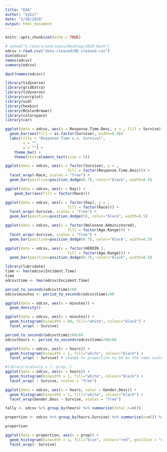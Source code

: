 ```yaml
---
title: "EDA"
author: "Sybil"
date: "2/10/2020"
output: html_document
---
```


```r
knitr::opts_chunk$set(echo = TRUE)
```

```r
# setwd("C:/Users/andrieuxs/Desktop/2020 Hack")
odcsv <-read.csv("data-cleaned/OD_cleaned.csv")
dim(odcsv)
names(odcsv)
summary(odcsv)
```

```r
dput(names(odcsv))
```

```r
library(tidyverse)
library(gridExtra)
library(tidyverse)
library(corrplot)
library(vcd)
library(hexbin)
library(RColorBrewer)
library(colorspace)
library(car)
```

```r
ggplot(data = odcsv, aes(x = Response.Time.Desc, y = , fill = Survive)) +
  geom_bar(aes(fill = as.factor(Survive), width=0.9))
  labs(title = "Response Time v.s. Survival",
        x = "",
        y = "") +
    theme_bw() +
    theme(text=element_text(size = 5))
```

```r
ggplot(data = odcsv, aes(x = factor(Survive), y = ,
                            fill = factor(Response.Time.Desc))) +
  facet_wrap(~Race, scales = "free") +
  geom_bar(position=position_dodge(0.7), color="black", width=0.5)
```


```r
ggplot(data = odcsv, aes(x = Day)) +
    geom_bar(aes(fill = factor(Race)))
```


```r
ggplot(data = odcsv, aes(x = factor(Day), y = ,
                            fill = factor(Race))) +
  facet_wrap(~Survive, scales = "free") +
  geom_bar(position=position_dodge(5), color="black", width=0.5)
```

```r
ggplot(data = odcsv, aes(x = factor(Naloxone.Administered),
                            fill = factor(Age.Range))) +
  facet_wrap(~Survive, scales = "free") +
  geom_bar(position=position_dodge(0.7), color="black", width=0.5)
```

```r
ggplot(data = odcsv, aes(x = factor(HEROIN ),
                            fill = factor(Age.Range))) +
  geom_bar(position=position_dodge(0.7), color="black", width=0.5)
```

```r
library(lubridate)
time <- hms(odcsv$Incident.Time)
time
odcsv$time <- hms(odcsv$Incident.Time)
```

```r
period_to_seconds(odcsv$time)/60
odcsv$minutes <- period_to_seconds(odcsv$time)/60
```

```r
ggplot(data = odcsv, aes(x = minutes)) +
  geom_density()
```

```r
ggplot(data = odcsv, aes(x = minutes)) +
  geom_histogram(binwidth = 60, fill="white", colour="black") +
  facet_wrap( ~ Survive)
```


```r
period_to_seconds(odcsv$time)/60/60
odcsv$hours <- period_to_seconds(odcsv$time)/60/60
```

```r
ggplot(data = odcsv, aes(x = hours)) +
  geom_histogram(binwidth = 1, fill="white", colour="black") +
  facet_wrap( ~ Survive) # change to proportion to be on the same scale 
```

```r
#library(scales)y = (..prop..)
ggplot(data = odcsv, aes(x = hours)) +
  geom_histogram(binwidth = 1, fill="white", colour="black") +
  facet_wrap( ~ Survive, scales = "free")
```


```r
ggplot(data = odcsv, aes(x = hours, color = Gender.Desc)) +
  geom_histogram(binwidth = 1, fill="white", colour="black") +
  facet_wrap(Gender.Desc ~ Survive, scales = "free")
```

```r
tally <- odcsv %>% group_by(hours) %>% summarise(total_n=n()) 

proportion <- odcsv %>% group_by(hours,Survive) %>% summarise(n=n()) %>% inner_join(tally) %>% mutate(prop=n/total_n)

proportion
```

```r
ggplot(data = proportion, aes(x = prop)) +
  geom_histogram(binwidth = 1, fill="blue", colour="red", position = "dodge") +
  facet_wrap(~ Survive)
```




















